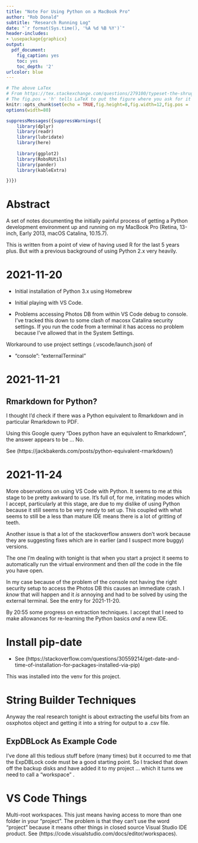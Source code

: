 ```yaml
---
title: "Note For Using Python on a MacBook Pro"
author: "Rob Donald"
subtitle: "Research Running Log"
date: "`r format(Sys.time(), '%A %d %B %Y')`"
header-includes:
- \usepackage{graphicx}
output:
  pdf_document:
    fig_caption: yes
    toc: yes
    toc_depth: '2'
urlcolor: blue
---
```

\def\shrug{\texttt{\raisebox{0.75em}{\char`\_}\char`\\\char`\_\kern-0.5ex(\kern-0.25ex\raisebox{0.25ex}
{\rotatebox{45}{\raisebox{-.75ex}"\kern-1.5ex\rotatebox{-90})}}\kern-0.5ex)\kern-0.5ex\char`\_/\raisebox{0.75em}
{\char`\_}}}

```r
# The above LaTex
# From https://tex.stackexchange.com/questions/279100/typeset-the-shrug-%C2%AF-%E3%83%84-%C2%AF-emoji (post by Mark Wibrow)
# The fig.pos = 'h' tells LaTeX to put the figure where you ask for it
knitr::opts_chunk$set(echo = TRUE,fig.height=8,fig.width=12,fig.pos = 'h')
options(width=80)
```

```r
suppressMessages({suppressWarnings({
    library(dplyr)
    library(readr)
    library(lubridate)
    library(here)
    
    library(ggplot2)
    library(RobsRUtils)
    library(pander)
    library(kableExtra)

})})
```

# Abstract

A set of notes documenting the initially painful process of getting a Python development environment up and running
on my MacBook Pro (Retina, 13-inch, Early 2013, macOS Catalina, 10.15.7). 

This is written from a point of view of having used R for the last 5 years plus. But with a previous background of using
Python 2.x very heavily.


# 2021-11-20

* Initial installation of Python 3.x using Homebrew

* Initial playing with VS Code.

* Problems accessing Photos DB from within VS Code debug to console. I've tracked this
down to some clash of macosx Catalina security settings. If you run the code from a terminal
it has access no problem because I've allowed that in the System Settings.

Workaround to use project settings (.vscode/launch.json) of

* "console": "externalTerminal"



# 2021-11-21

## Rmarkdown for Python?

I thought I'd check if there was a Python equivalent to Rmarkdown and in particular Rmarkdown to PDF.

Using this Google query "Does python have an equivalent to Rmarkdown", the answer appears to be ... No.

See (https://jackbakerds.com/posts/python-equivalent-rmarkdown/)


# 2021-11-24

More observations on using VS Code with Python. It seems to me at this stage to be pretty
awkward to use. It's full of, for me, irritating modes which I accept, particularly
at this stage, are due to my dislike of using Python because it still seems to be
very nerdy to set up. This coupled with what seems to still be a less than mature
IDE means there is a lot of gritting of teeth.

Another issue is that a lot of the stackoverflow answers don't work because they are
suggesting fixes which are in earlier (and I suspect more buggy) versions.

The one I'm dealing with tonight is that when you start a project it seems to automatically
run the virtual environment and then *all* the code in the file you have open. 

In my case because of the problem of the console not having the right security setup to access
the Photos DB this causes an immediate crash. I *know* that will happen and it *is* annoying
and had to be solved by using the external terminal. See the entry for 2021-11-20.

By 20:55 some progress on extraction techniques. I accept that I need to make allowances
for re-learning the Python basics *and* a new IDE.

# Install pip-date

* See (https://stackoverflow.com/questions/30559214/get-date-and-time-of-installation-for-packages-installed-via-pip)

This was installed into the venv for this project.

# String Builder Techniques

Anyway the real research tonight is about extracting the useful bits from an osxphotos object
and getting it into a string for output to a .csv file.

## ExpDBLock As Example Code

I've done all this tedious stuff before (many times) but it occurred to me that the ExpDBLock
code must be a good starting point. So I tracked that down off the backup disks and have added
it to my project ... which it turns we need to call a "workspace" \small\shrug\normalsize.


# VS Code Things

Multi-root workspaces. This just means having access to more than one folder in your "project". 
The problem is that they can't use the word "project" because it means other things in closed source
Visual Studio IDE product. See (https://code.visualstudio.com/docs/editor/workspaces).




